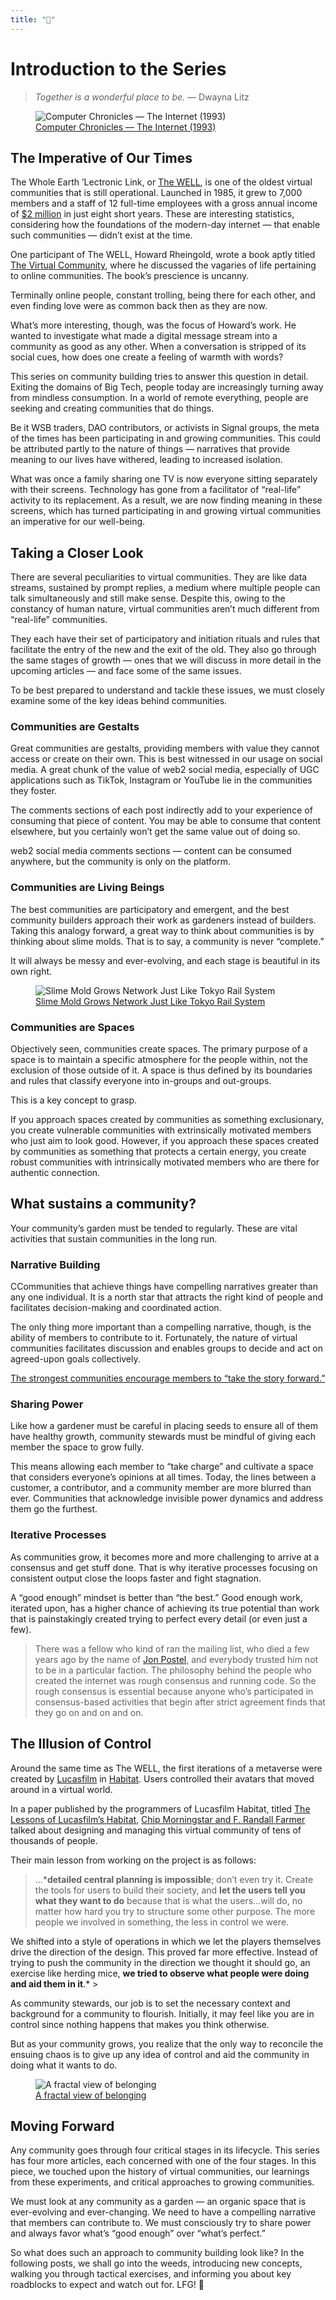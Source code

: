 ```yaml
---
title: "📕"
---
```


# Introduction to the Series {-}

> *Together is a wonderful place to be.* — Dwayna Litz

![[Computer Chronicles — The Internet (1993)](https://www.youtube.com/watch?v=U_o8gerare0&t=1134s)](img/well.png)

## The Imperative of Our Times {-} 

The Whole Earth ’Lectronic Link, or [The WELL](https://en.wikipedia.org/wiki/The_WELL), is one of the oldest virtual communities that is still operational. Launched in 1985, it grew to 7,000 members and a staff of 12 full-time employees with a gross annual income of [$2 million](https://en.wikipedia.org/wiki/The_WELL#cite_note-:5-2) in just eight short years. These are interesting statistics, considering how the foundations of the modern-day internet — that enable such communities — didn’t exist at the time.

One participant of The WELL, Howard Rheingold, wrote a book aptly titled [The Virtual Community](https://www.rheingold.com/vc/book), where he discussed the vagaries of life pertaining to online communities. The book’s prescience is uncanny.

Terminally online people, constant trolling, being there for each other, and even finding love were as common back then as they are now.

What’s more interesting, though, was the focus of Howard’s work. He wanted to investigate what made a digital message stream into a community as good as any other. When a conversation is stripped of its social cues, how does one create a feeling of warmth with words?

This series on community building tries to answer this question in detail. Exiting the domains of Big Tech, people today are increasingly turning away from mindless consumption. In a world of remote everything, people are seeking and creating communities that do things.

Be it WSB traders, DAO contributors, or activists in Signal groups, the meta of the times has been participating in and growing communities. This could be attributed partly to the nature of things — narratives that provide meaning to our lives have withered, leading to increased isolation.

What was once a family sharing one TV is now everyone sitting separately with their screens. Technology has gone from a facilitator of “real-life” activity to its replacement. As a result, we are now finding meaning in these screens, which has turned participating in and growing virtual communities an imperative for our well-being.

## Taking a Closer Look {-}

There are several peculiarities to virtual communities. They are like data streams, sustained by prompt replies, a medium where multiple people can talk simultaneously and still make sense. Despite this, owing to the constancy of human nature, virtual communities aren’t much different from “real-life” communities.

They each have their set of participatory and initiation rituals and rules that facilitate the entry of the new and the exit of the old. They also go through the same stages of growth — ones that we will discuss in more detail in the upcoming articles — and face some of the same issues.

To be best prepared to understand and tackle these issues, we must closely examine some of the key ideas behind communities.

### Communities are Gestalts {-}

Great communities are gestalts, providing members with value they cannot access or create on their own. This is best witnessed in our usage on social media. A great chunk of the value of web2 social media, especially of UGC applications such as TikTok, Instagram or YouTube lie in the communities they foster.

The comments sections of each post indirectly add to your experience of consuming that piece of content. You may be able to consume that content elsewhere, but you certainly won’t get the same value out of doing so. 

web2 social media comments sections — content can be consumed anywhere, but the community is only on the platform.

### Communities are Living Beings {-}

The best communities are participatory and emergent, and the best community builders approach their work as gardeners instead of builders. Taking this analogy forward, a great way to think about communities is by thinking about slime molds. That is to say, a community is never “complete.”

It will always be messy and ever-evolving, and each stage is beautiful in its own right.

![[Slime Mold Grows Network Just Like Tokyo Rail System](https://www.wired.com/2010/01/slime-mold-grows-network-just-like-tokyo-rail-system/)](img/slime.png)

### Communities are Spaces {-}

Objectively seen, communities create spaces. The primary purpose of a space is to maintain a specific atmosphere for the people within, not the exclusion of those outside of it. A space is thus defined by its boundaries and rules that classify everyone into in-groups and out-groups.

This is a key concept to grasp. 

If you approach spaces created by communities as something exclusionary, you create vulnerable communities with extrinsically motivated members who just aim to look good. However, if you approach these spaces created by communities as something that protects a certain energy, you create robust communities with intrinsically motivated members who are there for authentic connection.

## What sustains a community? {-}

Your community’s garden must be tended to regularly. These are vital activities that sustain communities in the long run.

### Narrative Building {-}

CCommunities that achieve things have compelling narratives greater than any one individual. It is a north star that attracts the right kind of people and facilitates decision-making and coordinated action.

The only thing more important than a compelling narrative, though, is the ability of members to contribute to it. Fortunately, the nature of virtual communities facilitates discussion and enables groups to decide and act on agreed-upon goals collectively.

[The strongest communities encourage members to “take the story forward."](https://haenfler.sites.grinnell.edu/subcultures-and-scenes/the-deadhead-subculture/) 

### Sharing Power {-}

Like how a gardener must be careful in placing seeds to ensure all of them have healthy growth, community stewards must be mindful of giving each member the space to grow fully.

This means allowing each member to “take charge” and cultivate a space that considers everyone’s opinions at all times. Today, the lines between a customer, a contributor, and a community member are more blurred than ever. Communities that acknowledge invisible power dynamics and address them go the furthest.

### Iterative Processes {-}

As communities grow, it becomes more and more challenging to arrive at a consensus and get stuff done. That is why iterative processes focusing on consistent output close the loops faster and fight stagnation.

A "good enough" mindset is better than "the best." Good enough work, iterated upon, has a higher chance of achieving its true potential than work that is painstakingly created trying to perfect every detail (or even just a few).

> There was a fellow who kind of ran the mailing list, who died a few years ago by the name of [Jon Postel](https://en.wikipedia.org/wiki/Jon_Postel), and everybody trusted him not to be in a particular faction. The philosophy behind the people who created the internet was rough consensus and running code. So the rough consensus is essential because anyone who's participated in consensus-based activities that begin after strict agreement finds that they go on and on and on.

## The Illusion of Control {-}
Around the same time as The WELL, the first iterations of a metaverse were created by [Lucasfilm](https://en.wikipedia.org/wiki/Lucasfilm) in [Habitat](https://en.wikipedia.org/wiki/Habitat_(video_game)). Users controlled their avatars that moved around in a virtual world. 

In a paper published by the programmers of Lucasfilm Habitat, titled [The Lessons of Lucasfilm's Habitat](https://web.stanford.edu/class/history34q/readings/Virtual_Worlds/LucasfilmHabitat.html), [Chip Morningstar and F. Randall Farmer](http://www.communities.com/picture/randchip.gif) talked about designing and managing this virtual community of tens of thousands of people.

Their main lesson from working on the project is as follows:

> …***detailed central planning is impossible**; don’t even try it. Create the tools for users to build their society, and **let the users tell you what they want to do** because that is what the users…will do, no matter how hard you try to structure some other purpose. The more people we involved in something, the less in control we were. 

We shifted into a style of operations in which we let the players themselves drive the direction of the design. This proved far more effective. Instead of trying to push the community in the direction we thought it should go, an exercise like herding mice, **we tried to observe what people were doing and aid them in it**.*
> 

As community stewards, our job is to set the necessary context and background for a community to flourish. Initially, it may feel like you are in control since nothing happens that makes you think otherwise.

But as your community grows, you realize that the only way to reconcile the ensuing chaos is to give up any idea of control and aid the community in doing what it wants to do.

![[A fractal view of belonging](https://www.microsolidarity.cc/)](img/fractal.png)

## Moving Forward {-}
 
Any community goes through four critical stages in its lifecycle. This series has four more articles, each concerned with one of the four stages. In this piece, we touched upon the history of virtual communities, our learnings from these experiments, and critical approaches to growing communities.

We must look at any community as a garden — an organic space that is ever-evolving and ever-changing. We need to have a compelling narrative that members can contribute to. We must consciously try to share power and always favor what’s “good enough” over “what’s perfect.”

So what does such an approach to community building look like? In the following posts, we shall go into the weeds, introducing new concepts, walking you through tactical exercises, and informing you about key roadblocks to expect and watch out for. LFG! 🚀
